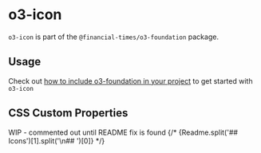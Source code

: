 
<Meta title="Core/o3-foundation/o3-icon/Readme" />

# o3-icon

`o3-icon` is part of the `@financial-times/o3-foundation` package.

## Usage

Check out [how to include o3-foundation in your project](?path=/docs/core-o3-foundation-readme--jsx-documentation#usage) to get started with `o3-icon`

## CSS Custom Properties

WIP - commented out until README fix is found
{/* <Markdown>{Readme.split('## Icons')[1].split('\n## ')[0]}</Markdown> */}
